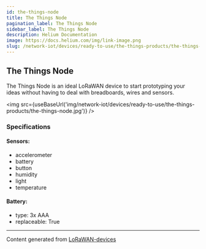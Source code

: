 ```yaml
---
id: the-things-node
title: The Things Node
pagination_label: The Things Node
sidebar_label: The Things Node
description: Helium Documentation
image: https://docs.helium.com/img/link-image.png
slug: /network-iot/devices/ready-to-use/the-things-products/the-things-node
---
```



## The Things Node

The Things Node is an ideal LoRaWAN device to start prototyping your ideas without having to deal
with breadboards, wires and sensors.

<img
  src={useBaseUrl('img/network-iot/devices/ready-to-use/the-things-products/the-things-node.jpg')}
/>

### Specifications

#### Sensors:

- accelerometer
- battery
- button
- humidity
- light
- temperature

#### Battery:

- type: 3x AAA
- replaceable: True

---

Content generated from [LoRaWAN-devices](https://github.com/TheThingsNetwork/lorawan-devices)
